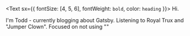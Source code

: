 <Text sx={{ fontSize: [4, 5, 6], fontWeight: `bold`, color: `heading` }}>
  Hi.
</Text>

I'm Todd - currently blogging about Gatsby. Listening to Royal Trux and "Jumper Clown". Focused on not using ""
